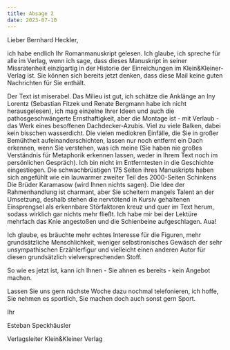 ```yaml
---
title: Absage 2
date: 2023-07-10
---
```

Lieber Bernhard Heckler,

ich habe endlich Ihr Romanmanuskript gelesen. Ich glaube, ich spreche für alle im Verlag, wenn ich sage, dass dieses Manuskript in seiner Missratenheit einzigartig in der Historie der Einreichungen im Klein&Kleiner-Verlag ist. Sie können sich bereits jetzt denken, dass diese Mail keine guten Nachrichten für Sie enthält.

Der Text ist miserabel. Das Milieu ist gut, ich schätze die Anklänge an Iny Lorentz (Sebastian Fitzek und Renate Bergmann habe ich nicht herausgelesen), ich mag einzelne Ihrer Ideen und auch die pathosgeschwängerte Ernsthaftigkeit, aber die Montage ist - mit Verlaub - das Werk eines besoffenen Dachdecker-Azubis. Viel zu viele Balken, dabei kein bisschen wasserdicht. Die vielen mediokren Einfälle, die Sie in großer Bemühtheit aufeinanderschichten, lassen nur noch entfernt ein Dach erkennen, wenn Sie verstehen, was ich meine (Sie haben nie großes Verständnis für Metaphorik erkennen lassen, weder in Ihrem Text noch im persönlichen Gespräch). Ich bin nicht im Entferntesten in die Geschichte eingestiegen. Die schwachbrüstigen 175 Seiten ihres Manuskripts haben sich angefühlt wie ein lauwarmer zweiter Teil des 2000-Seiten Schinkens Die Brüder Karamasow (wird Ihnen nichts sagen). Die Idee der Rahmenhandlung ist charmant, aber Sie scheitern mangels Talent an der Umsetzung, deshalb stehen die nervtötend in Kursiv gehaltenen Einsprengsel als erkennbare Störfaktoren kreuz und quer im Text herum, sodass wirklich gar nichts mehr fließt. Ich habe mir bei der Lektüre mehrfach das Knie angestoßen und die Schienbeine aufgeschlagen. Aua! 

Ich glaube, es bräuchte mehr echtes Interesse für die Figuren, mehr grundsätzliche Menschlichkeit, weniger selbstironisches Gewäsch der sehr unsympathischen Erzählerfigur und vielleicht einen anderen Autor für diesen grundsätzlich vielversprechenden Stoff.

So wie es jetzt ist, kann ich Ihnen - Sie ahnen es bereits -  kein Angebot machen. 

Lassen Sie uns gern nächste Woche dazu nochmal telefonieren, ich hoffe, Sie nehmen es sportlich, Sie machen doch auch sonst gern Sport.

Ihr 

Esteban Speckhäusler

Verlagsleiter Klein&Kleiner Verlag